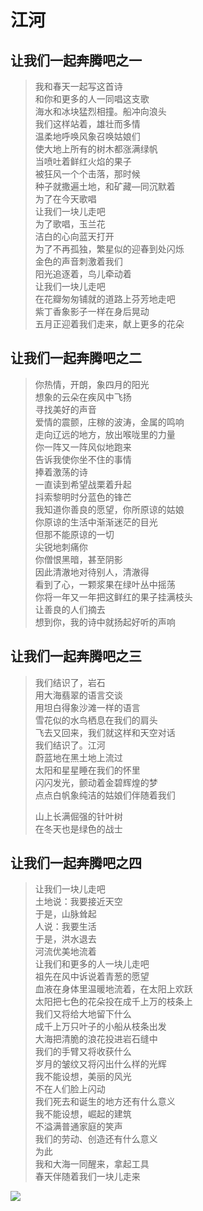 # 江河

## 让我们一起奔腾吧之一

> 我和春天一起写这首诗   
> 和你和更多的人一同唱这支歌  
> 海水和冰块猛烈相撞。船冲向浪头  
> 我们这样站着，雄壮而多情  
> 温柔地呼唤风象召唤姑娘们  
> 使大地上所有的树木都涨满绿帆  
> 当喷吐着鲜红火焰的果子  
> 被狂风一个个击落，那时候  
> 种子就撒遍土地，和矿藏—同沉默着  
> 为了在今天歌唱  
> 让我们一块儿走吧    
> 为了歌唱，玉兰花  
> 洁白的心向蓝天打开  
> 为了不再孤独，繁星似的迎春到处闪烁  
> 金色的声音刺激着我们  
> 阳光追逐着，鸟儿牵动着  
> 让我们一块儿走吧  
> 在花瓣匆匆铺就的道路上芬芳地走吧   
> 紫丁香象影子一样在身后晃动  
> 五月正迎着我们走来，献上更多的花朵  
 
## 让我们一起奔腾吧之二  
> 你热情，开朗，象四月的阳光  
> 想象的云朵在疾风中飞扬  
> 寻找美好的声音  
> 爱情的震颤，庄稼的波涛，金属的鸣响  
> 走向辽远的地方，放出喉咙里的力量  
> 你一阵又一阵风似地跑来  
> 告诉我使你坐不住的事情  
> 捧着激荡的诗  
> 一直读到希望战栗着升起  
> 抖索黎明时分蓝色的锋芒  
> 我知道你善良的愿望，你所原谅的姑娘  
> 你原谅的生活中渐渐迷茫的目光  
> 但那不能原谅的一切  
> 尖锐地刺痛你  
> 你僧恨黑暗，甚至阴影  
> 因此清澈地对待别人，清澈得  
> 看到了心，一颗浆果在绿叶丛中摇荡  
> 你将一年又一年把这鲜红的果子挂满枝头  
> 让善良的人们摘去  
> 想到你，我的诗中就扬起好听的声响  

## 让我们一起奔腾吧之三
> 我们结识了，岩石  
> 用大海翡翠的语言交谈  
> 用坦白得象沙滩一样的语言  
> 雪花似的水鸟栖息在我们的肩头  
> 飞去又回来，我们就这样和天空对话  
> 我们结识了。江河  
> 蔚蓝地在黑土地上流过  
> 太阳和星星睡在我们的怀里  
> 闪闪发光，颤动着金碧辉煌的梦  
> 点点白帆象纯洁的姑娘们伴随着我们  
>   
> 山上长满倔强的针叶树  
> 在冬天也是绿色的战士  

## 让我们一起奔腾吧之四 
> 让我们一块儿走吧  
> 土地说：我要接近天空  
> 于是，山脉耸起  
> 人说：我要生活  
> 于是，洪水退去  
> 河流优美地流着   
> 让我们和更多的人一块儿走吧  
> 祖先在风中诉说着青葱的愿望  
> 血液在身体里温暖地流着，在太阳上欢跃  
> 太阳把七色的花朵投在成千上万的枝条上  
> 我们又将给大地留下什么  
> 成千上万只叶子的小船从枝条出发  
> 大海把清脆的浪花投进岩石缝中  
> 我们的手臂又将收获什么  
> 岁月的皱纹又将闪出什么样的光辉  
> 我不能设想，美丽的风光  
> 不在人们脸上闪动  
> 我们死去和诞生的地方还有什么意义  
> 我不能设想，崛起的建筑  
> 不溢满普通家庭的笑声  
> 我们的劳动、创造还有什么意义  
> 为此  
> 我和大海一同醒来，拿起工具  
> 春天伴随着我们一块儿走来   


  


![](images/.jpg)


